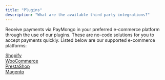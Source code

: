 ```yaml
---
title: "Plugins"
description: "What are the available third party integrations?"
---
```


Receive payments via PayMongo in your preferred e-commerce platform through the use of our plugins. These are no-code solutions for you to accept payments quickly. Listed below are our supported e-commerce platforms:

[Shopify](/docs/shopify)  
[WooCommerce](/docs/woocommerce)  
[PrestaShop](/docs/prestashop)  
[Magento](/docs/magento)